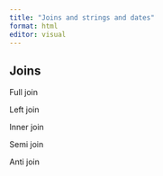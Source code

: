 ```yaml
---
title: "Joins and strings and dates"
format: html
editor: visual
---
```


## Joins

Full join

Left join

Inner join

Semi join

Anti join
